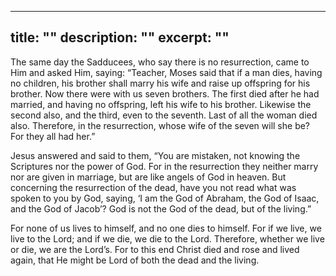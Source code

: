 ---
title: ""
description: ""
excerpt: ""
----
<Verse book="Matthew" verse="22:23-32" version="NKJV">
The same day the Sadducees, who say there is no resurrection, came to Him and asked Him, saying: “Teacher, Moses said that if a man dies, having no children, his brother shall marry his wife and raise up offspring for his brother. Now there were with us seven brothers. The first died after he had married, and having no offspring, left his wife to his brother. Likewise the second also, and the third, even to the seventh. Last of all the woman died also. Therefore, in the resurrection, whose wife of the seven will she be? For they all had her.”

Jesus answered and said to them, “You are mistaken, not knowing the Scriptures nor the power of God. For in the resurrection they neither marry nor are given in marriage, but are like angels of God in heaven. But concerning the resurrection of the dead, have you not read what was spoken to you by God, saying, ‘I am the God of Abraham, the God of Isaac, and the God of Jacob’? God is not the God of the dead, but of the living.”
</Verse>

<Verse book="Romans" verse="14:9" version="NKJV">
For none of us lives to himself, and no one dies to himself. For if we live, we live to the Lord; and if we die, we die to the Lord. Therefore, whether we live or die, we are the Lord’s. For to this end Christ died and rose and lived again, that He might be Lord of both the dead and the living.
</Verse>

